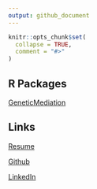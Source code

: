 ```yaml
---
output: github_document
---
```


<!-- README.md is generated from README.Rmd. Please edit that file -->

```r
knitr::opts_chunk$set(
  collapse = TRUE,
  comment = "#>"
)
```

<!-- badges: start -->
<!-- badges: end -->

## R Packages
[GeneticMediation](https://tydarnell.github.io/GeneticMediation/)

## Links
[Resume](https://tydarnell.github.io/TyDarnell-Resume.pdf)

[Github](https://github.com/tydarnell)

[LinkedIn](https://www.linkedin.com/in/tydarnell)



